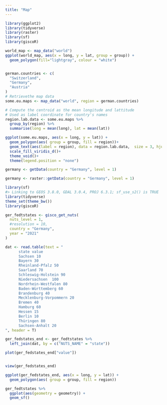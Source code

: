 ```yaml
---
title: "Map"
---
```


```r

library(ggplot2)
library(tidyverse)
library(raster)
library(sf)
library(giscoR)

world_map <- map_data("world")
ggplot(world_map, aes(x = long, y = lat, group = group)) +
  geom_polygon(fill="lightgray", colour = "white")


german.countries <- c(
  "Switzerland", 
  "Germany",
  "Austria"
)
# Retrievethe map data
some.eu.maps <- map_data("world", region = german.countries)

# Compute the centroid as the mean longitude and lattitude
# Used as label coordinate for country's names
region.lab.data <- some.eu.maps %>%
  group_by(region) %>%
  summarise(long = mean(long), lat = mean(lat))

ggplot(some.eu.maps, aes(x = long, y = lat)) +
  geom_polygon(aes( group = group, fill = region))+
  geom_text(aes(label = region), data = region.lab.data,  size = 3, hjust = 0.5)+
  scale_fill_viridis_d()+
  theme_void()+
  theme(legend.position = "none")

germany <- getData(country = "Germany", level = 1) 

germany <- raster::getData(country = "Germany", level = 1)

```



```r

library(sf)
#> Linking to GEOS 3.8.0, GDAL 3.0.4, PROJ 6.3.1; sf_use_s2() is TRUE
library(tidyverse)
theme_set(theme_bw())
library(giscoR)

ger_fedtstates <- gisco_get_nuts(
  nuts_level = 1,
  #resolution = 10,
  country = "Germany",
  year = "2021"
)

dat <- read.table(text = "
      state value
      Sachsen 10
      Bayern 30
      Rheinland-Pfalz 50
      Saarland 70
      Schleswig-Holstein 90
      Niedersachsen  100
      Nordrhein-Westfalen 80
      Baden-Württemberg 60
      Brandenburg 40
      Mecklenburg-Vorpommern 20
      Bremen 40
      Hamburg 60
      Hessen 15
      Berlin 10
      Thüringen 80
      Sachsen-Anhalt 20
", header = T)

ger_fedstates_end <- ger_fedtstates %>%
  left_join(dat, by = c("NUTS_NAME" = "state"))

plot(ger_fedstates_end["value"])


view(ger_fedstates_end)

ggplot(ger_fedstates_end, aes(x = long, y = lat)) +
  geom_polygon(aes( group = group, fill = region))

ger_fedtstates %>%
  ggplot(aes(geometry = geometry)) +
  geom_sf()



```